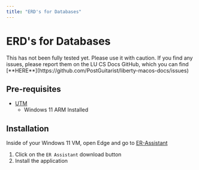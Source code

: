 ```yaml
---
title: "ERD's for Databases"
---
```


# ERD's for Databases
<Callout type="info" emoji="ⓘ">
  This has not been fully tested yet. Please use it with caution. If you find any issues, please report them on the LU CS Docs GitHub, which you can find [**HERE**](https://github.com/PostGuitarist/liberty-macos-docs/issues)
</Callout>

## Pre-requisites

- [UTM](https://mac.getutm.app/)
    - Windows 11 ARM Installed

## Installation

Inside of your Windows 11 VM, open Edge and go to [ER-Assistant](http://highered.mheducation.com/sites/0072942207/student_view0/e_r_assistant.html)

1. Click on the `ER Assistant` download button
2. Install the application